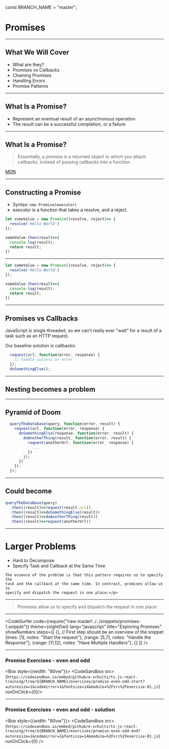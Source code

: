 const BRANCH_NAME = "master";

# Promises

---

## What We Will Cover

* What are they?
* Promises vs Callbacks 
* Chaining Promises
* Handling Errors
* Promise Patterns

---

## What Is a Promise?

* Represent an eventual result of an asynchronous operation 
* The result can be a successful completion, or a failure 

---

## What Is a Promise? 

> Essentially, a promise is a returned object to which you attach callbacks, instead of passing callbacks into a function.

[MDN](https://developer.mozilla.org/en-US/docs/Web/JavaScript/Guide/Using_promises)

---

## Constructing a Promise 

* Syntax: `new Promise(executor)`
* executor is a function that takes a resolve, and a reject. 

```javascript
let someValue = new Promise((resolve, reject)=> {
  resolve('Hello World')
});

someValue.then(result=>{
  console.log(result);
  return result;
})
```

---

```javascript Using Promises
let someValue = new Promise((resolve, reject)=> {
  resolve('Hello World')
});

someValue.then(result=>{
  console.log(result);
  return result;
})
```

---
## Promises vs Callbacks

JavaScript is single threaded, so we can't really ever "wait" for a result of
a task such as an HTTP request. 

Our baseline solution is callbacks:

```javascript
  request(url, function(error, response) {
    // handle success or error.
  });
  doSomethingElse();
```

---

## Nesting becomes a problem

---


## Pyramid of Doom 

```javascript
  queryTheDatabase(query, function(error, result) {
    request(url, function(error, response) {
      doSomethingElse(response, function(error, result) {
        doAnotherThing(result, function(error, result) {
          request(anotherUrl, function(error, response) {
            ...
          })
        });
      })
    });
  });
```

---

## Could become 

```js
queryTheDataBase(query)
  .then((result)=>request(result.url))
  .then((result)=>doSomethingElse(result))
  .then((result)=>doAnotherThing(result))
  .then((result)=>request(anotherUrl))
```
---

# Larger Problems

- Hard to Decompose
- Specify Task and Callback at the Same Time 

```notes
The essence of the problem is that this pattern requires us to specify the
task and the callback at the same time. In contrast, promises allow us to
specify and dispatch the request in one place:</p>
```

---

> Promises allow us to specify and dispatch the request in one place:

---

<CodeSurfer
  code={require("!raw-loader!../../snippets/promises-1.snippet")}
  theme={nightOwl}
  lang="javascript"
  title="Exploring Promises"
  showNumbers
  steps={[
    {}, // First step should be an overview of the snippet
    {lines: [1], notes: "Start the request"},
    {range: [5,7], notes: "Handle the Response"},
    {range: [11,12], notes: "Have Multiple Handlers"},
    {}
  ]}
/>

---

### Promise Exercises - even and odd

<Box style={{width: "80vw"}}>
  <CodeSandbox src={`https://codesandbox.io/embed/github/e-schultz/ts-js-react-training/tree/${BRANCH_NAME}/exercises/promise-even-odd-start?autoresize=1&codemirror=1&fontsize=14&module=%2Fsrc%2Fexercise-01.js`} runOnClick={0}/>
</Box>

---

### Promise Exercises - even and odd - solution

<Box style={{width: "80vw"}}>
  <CodeSandbox src={`https://codesandbox.io/embed/github/e-schultz/ts-js-react-training/tree/${BRANCH_NAME}/exercises/promise-even-odd-end?autoresize=1&codemirror=1&fontsize=14&module=%2Fsrc%2Fexercise-01.js`} runOnClick={0} />
</Box>


